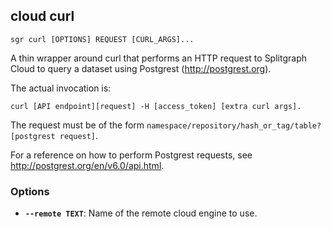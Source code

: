 
## cloud curl

```sgr curl [OPTIONS] REQUEST [CURL_ARGS]...```

A thin wrapper around curl that performs an HTTP request to Splitgraph Cloud to
query a dataset using Postgrest (http://postgrest.org).

The actual invocation is:

    curl [API endpoint][request] -H [access_token] [extra curl args].

The request must be of the form `namespace/repository/hash_or_tag/table?[postgrest request]`.

For a reference on how to perform Postgrest requests, see http://postgrest.org/en/v6.0/api.html.

### Options

  * **`--remote TEXT`**: Name of the remote cloud engine to use.
